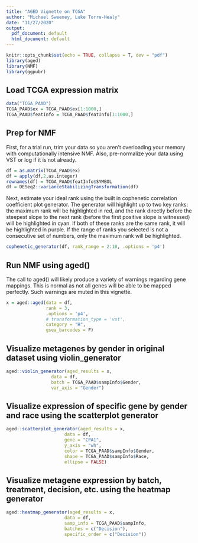 ```yaml
---
title: "AGED Vignette on TCGA"
author: "Michael Sweeney, Luke Torre-Healy"
date: "11/27/2020"
output:
  pdf_document: default
  html_document: default
---
```


```r
knitr::opts_chunk$set(echo = TRUE, collapse = T, dev = "pdf")
library(aged)
library(NMF)
library(ggpubr)
```

## Load TCGA expression matrix

```r
data("TCGA_PAAD")
TCGA_PAAD$ex = TCGA_PAAD$ex[1:1000,]
TCGA_PAAD$featInfo = TCGA_PAAD$featInfo[1:1000,]
```

## Prep for NMF

First, for a trial run, trim your data so you aren't overloading your memory with computationally intensive NMF. Also, pre-normalize your data using VST or log if it is not already.

```r
df = as.matrix(TCGA_PAAD$ex)
df = apply(df,2,as.integer)
rownames(df) = TCGA_PAAD$featInfo$SYMBOL
df = DESeq2::varianceStabilizingTransformation(df)
```

Next, estimate your ideal rank using the built in cophenetic correlation coefficient plot generator. The generator will highlight up to two key ranks: the maximum rank will be highlighted in red, and the rank directly before the steepest slope to the next rank (before the first positive slope is witnessed) will be highlighted in cyan. If both of these ranks are the same rank, it will be highlighted in purple. If the range of ranks you selected is not a consecutive set of numbers, only the maximum rank will be highlighted.

```r
cophenetic_generator(df, rank_range = 2:10, .options = 'p4')
```

## Run NMF using aged()

The call to aged() will likely produce a variety of warnings regarding gene mappings. This is normal as not all genes will be able to be mapped perfectly. Such warnings are muted in this vignette.

```r
x = aged::aged(data = df,
               rank = 3,
               .options = 'p4',
               # transformation_type = 'vst',
               category = "H",
               gsea_barcodes = F)
```

## Visualize metagenes by gender in original dataset using violin_generator

```r
aged::violin_generator(aged_results = x,
                 data = df,
                 batch = TCGA_PAAD$sampInfo$Gender,
                 var_axis = "Gender") 
```

## Visualize expression of specific gene by gender and race using the scatterplot generator

```r
aged::scatterplot_generator(aged_results = x,
                      data = df,
                      gene = "CPA1",
                      y_axis = "wh",
                      color = TCGA_PAAD$sampInfo$Gender,
                      shape = TCGA_PAAD$sampInfo$Race,
                      ellipse = FALSE)
```

## Visualize metagene expression by batch, treatment, decision, etc. using the heatmap generator

```r
aged::heatmap_generator(aged_results = x,
                      data = df,
                      samp_info = TCGA_PAAD$sampInfo,
                      batches = c("Decision"),
                      specific_order = c("Decision"))
```
